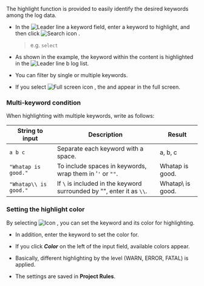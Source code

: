 The highlight function is provided to easily identify the desired keywords among the log data.

<InDoc pages="log-search,aws-log-search">
<ImgLang img='log-search-content-search-highlight.png' desc='Search log contents highlight'/>
</InDoc>

<InDoc pages="log-lt,aws-log-lt">
<ImgLang img='log-content-search-highlight.png' desc='Live tail contents highlight'/>
</InDoc>

- In the ![Leader line a](/img/char-a.svg) keyword field, enter a keyword to highlight, and then click ![Search icon](/img/ic-search.svg) <Cmdname sid="search" className="uitext" />.

  > e.g. `select`

- As shown in the example, the keyword within the content is highlighted in the ![Leader line b](/img/char-b.svg) log list.

- You can filter by single or multiple keywords.

- If you select ![Full screen icon](/img/ic-fullscreen.svg) <Cmdname sid="TLT06869" className="uitext" />, the <Cmdname sid="log" className="uitext" /> and <Cmdname sid="TTL06444" className="uitext" /> appear in the full screen.

### Multi-keyword condition

When highlighting with multiple keywords, write as follows:

| String to input       | Description                                                           | Result           |
| --------------------- | --------------------------------------------------------------------- | ---------------- |
| `a b c`               | Separate each keyword with a space.                                   | a, b, c          |
| `"Whatap is good."`   | To include spaces in keywords, wrap them in '`'` or `""`.             | Whatap is good.  |
| `"Whatap\\ is good."` | If `\` is included in the keyword surrounded by "", enter it as `\\`. | Whatap\ is good. |

### Setting the highlight color

By selecting ![Icon](/img/ic-highlight.svg) <Cmdname sid="highlight" className="uitext" />, you can set the keyword and its color for highlighting. 

- In addition, enter the keyword to set the color for. 

- If you click **_Color_** on the left of the input field, available colors appear. 

- Basically, different highlighting by the level (<span class='logwr'>WARN</span>, <span class='loger'>ERROR</span>, <span class='logft'>FATAL</span>) is applied. 

- The settings are saved in **Project Rules**. 
